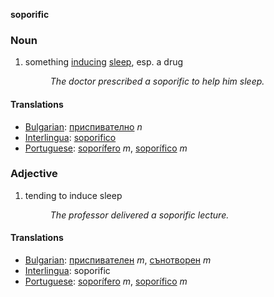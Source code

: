 '''soporific'''
===Noun===
# something [[induce|inducing]] [[sleep]], esp. a drug
#: ''The doctor prescribed a soporific to help him sleep.''

====Translations====
*[[Bulgarian]]: [[приспивателно]] ''n''
*[[Interlingua]]: [[soporifico]]
*[[Portuguese]]: [[soporífero]] ''m'', [[soporífico]] ''m''

===Adjective===
# tending to induce sleep
#: ''The professor delivered a soporific lecture.''

====Translations====
*[[Bulgarian]]: [[приспивателен]] ''m'', [[сънотворен]] ''m''
*[[Interlingua]]: soporific
*[[Portuguese]]: [[soporífero]] ''m'', [[soporífico]] ''m''